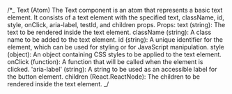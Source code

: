 /\*_
Text (Atom)
The Text component is an atom that represents a basic text element. It consists of a text element with the specified text, className, id, style, onClick, aria-label, testId, and children props.
Props:
text (string): The text to be rendered inside the text element.
className (string): A class name to be added to the text element.
id (string): A unique identifier for the element, which can be used for styling or for JavaScript manipulation.
style (object): An object containing CSS styles to be applied to the text element.
onClick (function): A function that will be called when the element is clicked.
'aria-label' (string): A string to be used as an accessible label for the button element.
children (React.ReactNode): The children to be rendered inside the text element.
_/
